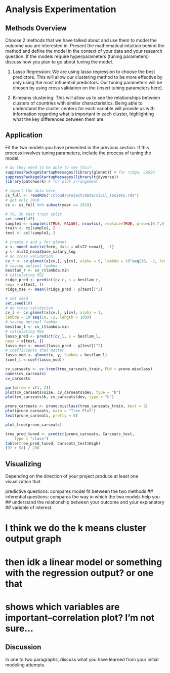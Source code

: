 # Analysis Experimentation

## Methods Overview
Choose 2 methods that we have talked about and use them to model the outcome 
you are interested in. Present the mathematical intuition behind the method 
and define the model in the context of your data and your research question.
If the models require hyperparameters (tuning parameters) discuss how you plan 
to go about tuning the model.

1) Lasso Regression: We are using lasso regression to choose the best predictors. 
This will allow our clustering method to be more effective by only using the 
most influential predictors. Our tuning parameters will be chosen by using cross
validation on the (insert tuning parameters here). 

2) K-means clustering: This will allow us to see the relationships between 
clusters of countries with similar characteristics. Being able to understand the 
cluster centers for each variable will provide us with information regarding 
what is important in each cluster, highlighting what the key differences 
between them are. 

## Application
Fit the two models you have presented in the previous section. If this process
involves tuning parameters, include the process of tuning the model.
```r
# do they need to be able to see this? 
suppressPackageStartupMessages(library(glmnet)) # for ridge, LASSO
suppressPackageStartupMessages(library(tidyverse))
library(patchwork) # for plot arrangement
```

```r
# import the data here
cs_full <- readRDS("/cloud/project/data/civil_society.rds")
# get only 2019
cs <- cs_full %>% subset(year == 2019)

# 70, 30 test train split
set.seed(145)
sample1 <- sample(c(TRUE, FALSE), nrow(cs), replace=TRUE, prob=c(0.7,0.3))
train <- cs[sample1, ]
test <- cs[!sample1, ]
```

```r
# create x and y for glmnet
x <- model.matrix(form, data = mls22_nona)[, -1]
y <- mls22_nona$base_salary_log
# do cross validation
cv_r <- cv.glmnet(x[cv,], y[cv], alpha = 0, lambda = 10^seq(10, -2, length = 100))
# saving optimal lambda
bestlam_r <- cv_r$lambda.min
# calculating MSE
ridge_pred <- predict(cv_r, s = bestlam_r,
newx = x[test, ])
ridge_mse <- mean((ridge_pred - y[test])^2)
```

```r
# set seed
set.seed(18)
# do cross validation
cv_l <- cv.glmnet(x[cv,], y[cv], alpha = 1,
lambda = 10^seq(10, -2, length = 100))
# saving optimal lambda
bestlam_l <- cv_l$lambda.min
# calculating MSE
lasso_pred <- predict(cv_l, s = bestlam_l,
newx = x[test, ])
lasso_mse <- mean((lasso_pred - y[test])^2)
# coefficients that matter
lasso_mod <- glmnet(x, y, lambda = bestlam_l)
(coef_l <-coef(lasso_mod))
```

```r

cv_carseats <- cv.tree(tree_carseats_train, FUN = prune.misclass)
names(cv_carseats)
cv_carseats

```

```r
par(mfrow = c(1, 2))
plot(cv_carseats$size, cv_carseats$dev, type = "b")
plot(cv_carseats$k, cv_carseats$dev, type = "b")
```

```r
prune_carseats <- prune.misclass(tree_carseats_train, best = 9)
plot(prune_carseats, main = "Tree Plot")
text(prune_carseats, pretty = 0)

plot_tree(prune_carseats)
```

```r
tree_pred_tuned <- predict(prune_carseats, Carseats_test,
    type = "class")
table(tree_pred_tuned, Carseats_test$High)
(97 + 58) / 200
```

## Visualizing
Depending on the direction of your project produce at least one visualization that

predictive questions: compares model fit between the two methods
## inferential questions: compares the way in which the two models help you
## understand the relationship between your outcome and your explanatory 
## variable of interest.

# I think we do the k means cluster output graph
# then idk a linear model or something with the regression output? or one that 
# shows which variables are important--correlation plot? I'm not sure...

## Discussion
In one to two paragraphs, discuss what you have learned from your initial modeling attempts.